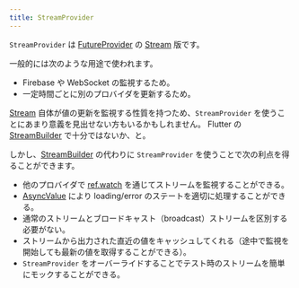 ```yaml
---
title: StreamProvider
---
```



`StreamProvider` は [FutureProvider] の [Stream] 版です。

一般的には次のような用途で使われます。

- Firebase や WebSocket の監視するため。
- 一定時間ごとに別のプロバイダを更新するため。

[Stream] 自体が値の更新を監視する性質を持つため、`StreamProvider` を使うことにあまり意義を見出せない方もいるかもしれません。
Flutter の [StreamBuilder] で十分ではないか、と。

しかし、[StreamBuilder] の代わりに `StreamProvider` を使うことで次の利点を得ることができます。

- 他のプロバイダで [ref.watch] を通じてストリームを監視することができる。
- [AsyncValue] により loading/error のステートを適切に処理することができる。
- 通常のストリームとブロードキャスト（broadcast）ストリームを区別する必要がない。
- ストリームから出力された直近の値をキャッシュしてくれる（途中で監視を開始しても最新の値を取得することができる）。
- `StreamProvider` をオーバーライドすることでテスト時のストリームを簡単にモックすることができる。

[ref.watch]: ../concepts/reading#refwatch-を使ってプロバイダを監視する
[statenotifierprovider]: ./state_notifier_provider
[provider]: ./provider
[futureprovider]: ./future_provider
[asyncvalue]: https://pub.dev/documentation/riverpod/latest/riverpod/AsyncValue-class.html
[future]: https://api.dart.dev/dart-async/Future-class.html
[stream]: https://api.dart.dev/dart-async/Stream-class.html
[stream.periodic]: https://api.dart.dev/stable/2.15.1/dart-async/Stream/Stream.periodic.html
[family]: ../concepts/modifiers/family
[streambuilder]: https://api.flutter.dev/flutter/widgets/StreamBuilder-class.html

